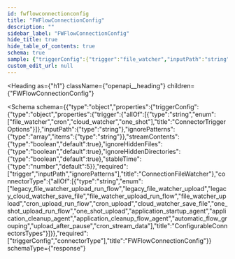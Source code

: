 ```yaml
---
id: fwflowconnectionconfig
title: "FWFlowConnectionConfig"
description: ""
sidebar_label: "FWFlowConnectionConfig"
hide_title: true
hide_table_of_contents: true
schema: true
sample: {"triggerConfig":{"trigger":"file_watcher","inputPath":"string","ignorePatterns":["string"],"streamContents":true,"ignoreHiddenFiles":true,"ignoreHiddenDirectories":true,"stableTime":5},"connectorType":"legacy_file_watcher_upload_run_flow"}
custom_edit_url: null
---
```



<Heading
  as={"h1"}
  className={"openapi__heading"}
  children={"FWFlowConnectionConfig"}
>
</Heading>





<Schema
  schema={{"type":"object","properties":{"triggerConfig":{"type":"object","properties":{"trigger":{"allOf":[{"type":"string","enum":["file_watcher","cron","cloud_watcher","one_shot"],"title":"ConnectorTriggerOptions"}]},"inputPath":{"type":"string"},"ignorePatterns":{"type":"array","items":{"type":"string"}},"streamContents":{"type":"boolean","default":true},"ignoreHiddenFiles":{"type":"boolean","default":true},"ignoreHiddenDirectories":{"type":"boolean","default":true},"stableTime":{"type":"number","default":5}},"required":["trigger","inputPath","ignorePatterns"],"title":"ConnectionFileWatcher"},"connectorType":{"allOf":[{"type":"string","enum":["legacy_file_watcher_upload_run_flow","legacy_file_watcher_upload","legacy_cloud_watcher_save_file","file_watcher_upload_run_flow","file_watcher_upload","cron_upload_run_flow","cron_upload","cloud_watcher_save_file","one_shot_upload_run_flow","one_shot_upload","application_startup_agent","application_cleanup_agent","application_cleanup_flow_agent","automatic_flow_grouping","upload_after_pause","cron_stream_data"],"title":"ConfigurableConnectorsTypes"}]}},"required":["triggerConfig","connectorType"],"title":"FWFlowConnectionConfig"}}
  schemaType={"response"}
>
  
</Schema>
            
